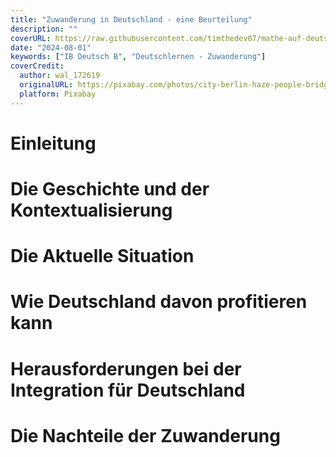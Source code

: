 ```yaml
---
title: "Zuwanderung in Deutschland - eine Beurteilung"
description: ""
coverURL: https://raw.githubusercontent.com/timthedev07/mathe-auf-deutsch/dev/images/thumbnails/zuwanderung.jpg
date: "2024-08-01"
keywords: ["IB Deutsch B", "Deutschlernen - Zuwanderung"]
coverCredit:
  author: wal_172619
  originalURL: https://pixabay.com/photos/city-berlin-haze-people-bridge-5104205/
  platform: Pixabay
---
```


# Einleitung

# Die Geschichte und der Kontextualisierung

# Die Aktuelle Situation

# Wie Deutschland davon profitieren kann

# Herausforderungen bei der Integration für Deutschland

# Die Nachteile der Zuwanderung
